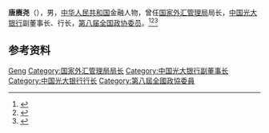 '''唐赓尧'''（{{bd|1929年||2018年|3月24日|catIdx=Tang}}），男，[[中华人民共和国|中华人民共和国]]金融人物，曾任[[国家外汇管理局|国家外汇管理局]]局长，[[中国光大银行|中国光大银行]]副董事长、行长，[[第八届全国政协委员|第八届全国政协委员]]。<ref>{{Cite book|title=中华人民共和国职官志|author=何虎生, 李耀东, 向常福主编|publisher=中国社会出版社|year=2003|isbn=9787800883934|location=北京|pages=}}</ref><ref>{{Cite book|title=历届全国政协委员人名辞典|author=|publisher=中国国际广播出版社|year=1996|isbn=9787507813746|location=北京|pages=286}}</ref><ref>{{Cite web|title=讣 告|url=https://www.ebchina.com/ebchina/xwzx/gdyw/2018ngdyw/614899/index.html|accessdate=2021-02-10|work=中国光大集团股份公司}}</ref>

== 参考资料 ==
{{reflist}}

{{Authority control}}
{{DEFAULTSORT:Tang唐}}
[[Category:唐姓|Geng]]
[[Category:国家外汇管理局局长|Category:国家外汇管理局局长]]
[[Category:中国光大银行副董事长|Category:中国光大银行副董事长]]
[[Category:中国光大银行行长|Category:中国光大银行行长]]
[[Category:第八屆全國政協委員|Category:第八屆全國政協委員]]

{{中国人物小作品}}